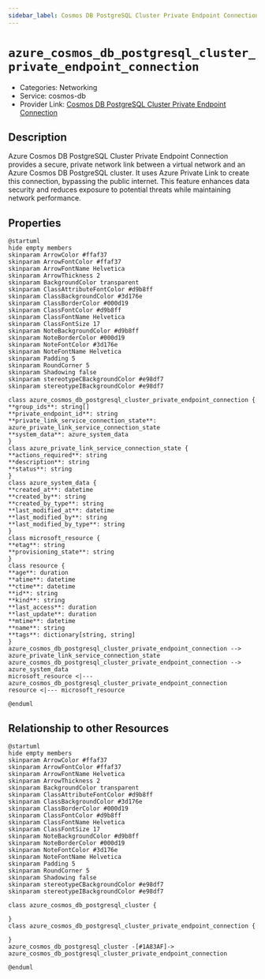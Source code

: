 ```yaml
---
sidebar_label: Cosmos DB PostgreSQL Cluster Private Endpoint Connection
---
```


# `azure_cosmos_db_postgresql_cluster_private_endpoint_connection`

- Categories: Networking
- Service: cosmos-db
- Provider Link: [Cosmos DB PostgreSQL Cluster Private Endpoint Connection](https://learn.microsoft.com/en-us/azure/cosmos-db/postgresql/how-to-configure-private-endpoints)

## Description

Azure Cosmos DB PostgreSQL Cluster Private Endpoint Connection provides a secure, private network link between a virtual network and an Azure Cosmos DB PostgreSQL cluster. It uses Azure Private Link to create this connection, bypassing the public internet. This feature enhances data security and reduces exposure to potential threats while maintaining network performance.

## Properties

<ZoomPanPinch>

```kroki imgType="plantuml" imgAlt="Diagram of Cosmos DB PostgreSQL Cluster Private Endpoint Connection data model"
@startuml
hide empty members
skinparam ArrowColor #ffaf37
skinparam ArrowFontColor #ffaf37
skinparam ArrowFontName Helvetica
skinparam ArrowThickness 2
skinparam BackgroundColor transparent
skinparam ClassAttributeFontColor #d9b8ff
skinparam ClassBackgroundColor #3d176e
skinparam ClassBorderColor #000d19
skinparam ClassFontColor #d9b8ff
skinparam ClassFontName Helvetica
skinparam ClassFontSize 17
skinparam NoteBackgroundColor #d9b8ff
skinparam NoteBorderColor #000d19
skinparam NoteFontColor #3d176e
skinparam NoteFontName Helvetica
skinparam Padding 5
skinparam RoundCorner 5
skinparam Shadowing false
skinparam stereotypeCBackgroundColor #e98df7
skinparam stereotypeIBackgroundColor #e98df7

class azure_cosmos_db_postgresql_cluster_private_endpoint_connection {
**group_ids**: string[]
**private_endpoint_id**: string
**private_link_service_connection_state**: azure_private_link_service_connection_state
**system_data**: azure_system_data
}
class azure_private_link_service_connection_state {
**actions_required**: string
**description**: string
**status**: string
}
class azure_system_data {
**created_at**: datetime
**created_by**: string
**created_by_type**: string
**last_modified_at**: datetime
**last_modified_by**: string
**last_modified_by_type**: string
}
class microsoft_resource {
**etag**: string
**provisioning_state**: string
}
class resource {
**age**: duration
**atime**: datetime
**ctime**: datetime
**id**: string
**kind**: string
**last_access**: duration
**last_update**: duration
**mtime**: datetime
**name**: string
**tags**: dictionary[string, string]
}
azure_cosmos_db_postgresql_cluster_private_endpoint_connection --> azure_private_link_service_connection_state
azure_cosmos_db_postgresql_cluster_private_endpoint_connection --> azure_system_data
microsoft_resource <|--- azure_cosmos_db_postgresql_cluster_private_endpoint_connection
resource <|--- microsoft_resource

@enduml
```

</ZoomPanPinch>

## Relationship to other Resources

<ZoomPanPinch>

```kroki imgType="plantuml" imgAlt="Diagram of Cosmos DB PostgreSQL Cluster Private Endpoint Connection resource relationships"
@startuml
hide empty members
skinparam ArrowColor #ffaf37
skinparam ArrowFontColor #ffaf37
skinparam ArrowFontName Helvetica
skinparam ArrowThickness 2
skinparam BackgroundColor transparent
skinparam ClassAttributeFontColor #d9b8ff
skinparam ClassBackgroundColor #3d176e
skinparam ClassBorderColor #000d19
skinparam ClassFontColor #d9b8ff
skinparam ClassFontName Helvetica
skinparam ClassFontSize 17
skinparam NoteBackgroundColor #d9b8ff
skinparam NoteBorderColor #000d19
skinparam NoteFontColor #3d176e
skinparam NoteFontName Helvetica
skinparam Padding 5
skinparam RoundCorner 5
skinparam Shadowing false
skinparam stereotypeCBackgroundColor #e98df7
skinparam stereotypeIBackgroundColor #e98df7

class azure_cosmos_db_postgresql_cluster {

}
class azure_cosmos_db_postgresql_cluster_private_endpoint_connection {

}
azure_cosmos_db_postgresql_cluster -[#1A83AF]-> azure_cosmos_db_postgresql_cluster_private_endpoint_connection

@enduml
```

</ZoomPanPinch>
